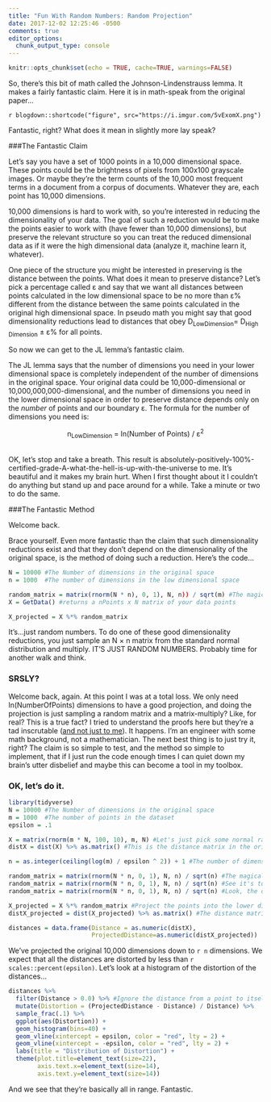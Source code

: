 ```yaml
---
title: "Fun With Random Numbers: Random Projection"
date: 2017-12-02 12:25:46 -0500
comments: true
editor_options: 
  chunk_output_type: console
---
```


```r
knitr::opts_chunk$set(echo = TRUE, cache=TRUE, warnings=FALSE)
```

So, there's this bit of math called the Johnson-Lindenstrauss lemma. It makes a fairly fantastic claim. Here it is in math-speak from the original paper...

`r blogdown::shortcode("figure", src="https://i.imgur.com/5vExomX.png")`

Fantastic, right? What does it mean in slightly more lay speak?

###The Fantastic Claim

Let's say you have a set of 1000 points in a 10,000 dimensional space. These points could be the brightness of pixels from 100x100 grayscale images. Or maybe they're the term counts of the 10,000 most frequent terms in a document from a corpus of documents. Whatever they are, each point has 10,000 dimensions. 

10,000 dimensions is hard to work with, so you're interested in reducing the dimensionality of your data. The goal of such a reduction would be to make the points easier to work with (have fewer than 10,000 dimensions), but preserve the relevant structure so you can treat the reduced dimensional data as if it were the high dimensional data (analyze it, machine learn it, whatever).

One piece of the structure you might be interested in preserving is the distance between the points. What does it mean to preserve distance? Let's pick a percentage called &epsilon; and say that we want all distances between points calculated in the low dimensional space to be no more than &epsilon;% different from the distance between the same points calculated in the original high dimensional space. In pseudo math you might say that good dimensionality reductions lead to distances that obey D<sub>LowDimension</sub>= D<sub>High Dimension</sub> &plusmn; &epsilon;% for all points.

So now we can get to the JL lemma's fantastic claim.

The JL lemma says that the number of dimensions you need in your lower dimensional space is completely independent of the number of dimensions in the original space. Your original data could be 10,000-dimensional or 10,000,000,000-dimensional, and the number of dimensions you need in the lower dimensional space in order to preserve distance depends only on the *number* of points and our boundary &epsilon;. The formula for the number of dimensions you need is:

<div style="text-align:center">
  n<sub>LowDimension</sub> = ln(Number of Points) / &epsilon;<sup>2</sup><br /><br />
</div>

OK, let's stop and take a breath. This result is absolutely-positively-100%-certified-grade-A-what-the-hell-is-up-with-the-universe to me. It's beautiful and it makes my brain hurt. When I first thought about it I couldn't do anything but stand up and pace around for a while. Take a minute or two to do the same.

###The Fantastic Method

Welcome back.

Brace yourself. Even more fantastic than the claim that such dimensionality reductions exist and that they don't depend on the dimensionality of the original space, is the method of doing such a reduction. Here's the code...

```r
N = 10000 #The Number of dimensions in the original space
n = 1000  #The number of dimensions in the low dimensional space

random_matrix = matrix(rnorm(N * n), 0, 1), N, n)) / sqrt(m) #The magical random matrix.
X = GetData() #returns a nPoints x N matrix of your data points

X_projected = X %*% random_matrix
```

It's...just random numbers. To do one of these good dimensionality reductions, you just sample an N &times; n matrix from the standard normal distribution and multiply. IT'S JUST RANDOM NUMBERS. Probably time for another walk and think.

### SRSLY?

Welcome back, again. At this point I was at a total loss. We only need ln(NumberOfPoints) dimensions to have a good projection, and doing the projection is just sampling a random matrix and a matrix-multiply? Like, for real? This is a true fact? I tried to understand the proofs here but they're a tad inscrutable ([and not just to me](http://blog.geomblog.org/2011/11/intuitive-argument-for-jl-lemma.html)). It happens. I'm an engineer with some math background, not a mathematician. The next best thing is to just try it, right? The claim is so simple to test, and the method so simple to implement, that if I just run the code enough times I can quiet down my brain's utter disbelief and maybe this can become a tool in my toolbox.

### OK, let's do it.

```r
library(tidyverse)
N = 10000 #The Number of dimensions in the original space
m = 1000  #The number of points in the dataset
epsilon = .1

X = matrix(rnorm(m * N, 100, 10), m, N) #Let's just pick some normal random data.
distX = dist(X) %>% as.matrix() #This is the distance matrix in the original space.

n = as.integer(ceiling(log(m) / epsilon ^ 2)) + 1 #The number of dimensions in the projected space.

random_matrix = matrix(rnorm(N * n, 0, 1), N, n) / sqrt(n) #The magical random matrix
random_matrix = matrix(rnorm(N * n, 0, 1), N, n) / sqrt(n) #See it's totally random, really there's nothing special about it.
random_matrix = matrix(rnorm(N * n, 0, 1), N, n) / sqrt(n) #Look, the deck is really shuffled. Completely random. No tricks.

X_projected = X %*% random_matrix #Project the points into the lower dimension.
distX_projected = dist(X_projected) %>% as.matrix() #The distance matrix in the projected space.

distances = data.frame(Distance = as.numeric(distX),
                       ProjectedDistance=as.numeric(distX_projected))
```

We've projected the original 10,000 dimensions down to `r n` dimensions. We expect that all the distances are distorted by less than `r scales::percent(epsilon)`. Let's look at a histogram of the distortion of the distances...

```r
distances %>%
  filter(Distance > 0.0) %>% #Ignore the distance from a point to itself.
  mutate(Distortion = (ProjectedDistance - Distance) / Distance) %>% 
  sample_frac(.1) %>%
  ggplot(aes(Distortion)) +
  geom_histogram(bins=40) + 
  geom_vline(xintercept = epsilon, color = "red", lty = 2) +
  geom_vline(xintercept = -epsilon, color = "red", lty = 2) + 
  labs(title = "Distribution of Distortion") + 
  theme(plot.title=element_text(size=22),
        axis.text.x=element_text(size=14),
        axis.text.y=element_text(size=14)) 
```

And we see that they're basically all in range. Fantastic. 
